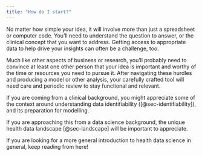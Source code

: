 ```yaml
---
title: "How do I start?"
---
```


No matter how simple your idea, it will involve more than just a spreadsheet or computer code. You’ll need to understand the question to answer, or the clinical concept that you want to address. Getting access to appropriate data to help drive your insights can often be a challenge, too. 

Much like other aspects of business or research, you’ll probably need to convince at least one other person that your idea is important and worthy of the time or resources you need to pursue it. After navigating these hurdles and producing a model or other analysis, your carefully crafted tool will need care and periodic review to stay functional and relevant.

If you are coming from a clinical background, you might appreciate some of the context around understanding data identifiability ([@sec-identifiability]), and its preparation for modelling.

If you are approaching this from a data science background, the unique health data landscape [@sec-landscape] will be important to appreciate.

If you are looking for a more general introduction to health data science in general, keep reading from here!
